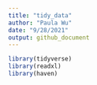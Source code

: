 ```yaml
---
title: "tidy_data"
author: "Paula Wu"
date: "9/28/2021"
output: github_document
---
```


```r
library(tidyverse)
library(readxl)
library(haven)
```

